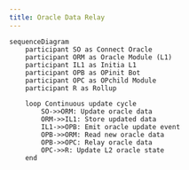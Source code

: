 ```yaml
---
title: Oracle Data Relay
---
```


```mermaid
sequenceDiagram
    participant SO as Connect Oracle
    participant ORM as Oracle Module (L1)
    participant IL1 as Initia L1
    participant OPB as OPinit Bot
    participant OPC as OPchild Module
    participant R as Rollup

    loop Continuous update cycle
        SO->>ORM: Update oracle data
        ORM->>IL1: Store updated data
        IL1->>OPB: Emit oracle update event
        OPB->>ORM: Read new oracle data
        OPB->>OPC: Relay oracle data
        OPC->>R: Update L2 oracle state
    end
```
